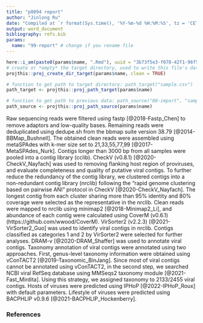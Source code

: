 ```yaml
---
title: "p0094 report"
author: "Jinlong Ru"
date: "Compiled at `r format(Sys.time(), '%Y-%m-%d %H:%M:%S', tz = 'CET')` CET"
output: word_document
bibliography: refs.bib
params:
  name: "99-report" # change if you rename file
---
```


```r
here::i_am(paste0(params$name, ".Rmd"), uuid = "3b73f5e3-f078-42f1-96f5-ffeb3fb1b912")
# create or *empty* the target directory, used to write this file's data: 
projthis::proj_create_dir_target(params$name, clean = TRUE)

# function to get path to target directory: path_target("sample.csv")
path_target <- projthis::proj_path_target(params$name)

# function to get path to previous data: path_source("00-import", "sample.csv")
path_source <- projthis::proj_path_source(params$name)
```

Raw sequencing reads were ﬁltered using fastp [@2018-Fastp_Chen] to remove adaptors and low-quality bases. Remaining reads were deduplicated using dedupe.sh from the bbmap suite version 38.79 [@2014-BBMap_Bushnell]. The obtained clean reads were assembled using metaSPAdes with k-mer size set to 21,33,55,77,99 [@2017-MetaSPAdes_Nurk]. Contigs longer than 3000 bp from all samples were pooled into a contig library (cclib). CheckV (v0.8.1) [@2020-CheckV_Nayfach] was used to removing flanking host region of proviruses, and evaluate completeness and quality of putative viral contigs. To further reduce the redundancy of the contig library, we clustered contigs into a non-redundant contig library (nrclib) following the “rapid genome clustering based on pairwise ANI” protocol in CheckV [@2020-CheckV_Nayfach]. The longest contig from each cluster sharing more than 95% identity and 80% coverage were selected as the representative in the nrclib. Clean reads were mapped to nrclib using minimap2 [@2018-Minimap2_Li], and abundance of each contig were calculated using CoverM (v0.6.1) (https://github.com/wwood/CoverM). VirSorter2 (v2.2.3) [@2021-VirSorter2_Guo] was used to identify viral contigs in nrclib. Contigs classified as categories 1 and 2 by VirSorter2 were selected for further analyses. DRAM-v [@2020-DRAM_Shaffer] was used to annotate viral contigs. Taxonomy annotation of viral contigs were annotated using two approaches. First, genus-level taxonomy information were obtained using vConTACT2 [@2019-Taxonomic_BinJang]. Since most of viral contigs cannot be annotated using vConTACT2, in the second step, we searched NCBI viral RefSeq database using MMSeqs2 taxonomy module [@2021-Fast_Mirdita]. Using this strategy, we assigned taxonomy to 2133/2455 viral contigs. Hosts of viruses were predicted using IPHoP [@2022-IPHoP_Roux] with default parameters. Lifestyle of viruses were predicted using BACPHLIP v0.9.6 [@2021-BACPHLIP_Hockenberry].

### References
